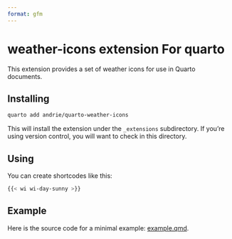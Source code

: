 ```yaml
---
format: gfm
---
```


# weather-icons extension For quarto

This extension provides a set of weather icons for use in Quarto documents.

## Installing


```bash
quarto add andrie/quarto-weather-icons
```

This will install the extension under the `_extensions` subdirectory.
If you're using version control, you will want to check in this directory.

## Using

You can create shortcodes like this:

``` bash
{{< wi wi-day-sunny >}}
```

## Example

Here is the source code for a minimal example: [example.qmd](example.qmd).

